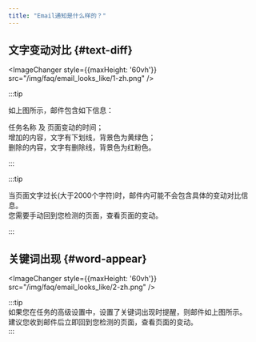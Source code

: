 ---
title: "Email通知是什么样的？"
---


## 文字变动对比 {#text-diff}

<ImageChanger style={{maxHeight: '60vh'}} src="/img/faq/email_looks_like/1-zh.png" />

:::tip  

如上图所示，邮件包含如下信息：  

任务名称 及 页面变动的时间；  
增加的内容，文字有下划线，背景色为黄绿色；  
删除的内容，文字有删除线，背景色为红粉色。  

:::

:::tip  

当页面文字过长(大于2000个字符)时，邮件内可能不会包含具体的变动对比信息。  
您需要手动回到您检测的页面，查看页面的变动。  

:::

## 关键词出现 {#word-appear}  
<ImageChanger style={{maxHeight: '60vh'}} src="/img/faq/email_looks_like/2-zh.png" />  

:::tip  
如果您在任务的高级设置中，设置了关键词出现时提醒，则邮件如上图所示。  
建议您收到邮件后立即回到您检测的页面，查看页面的变动。  
:::



